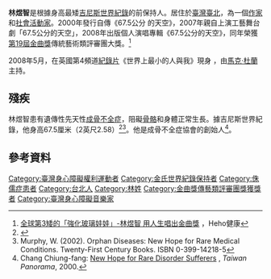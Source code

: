 {{expand|time=2014-04-12T02:12:48+00:00}}
'''林煜智'''是根據身高最矮[[吉尼斯世界紀錄|吉尼斯世界紀錄]]的前保持人。居住於[[臺灣|臺灣]][[臺北|臺北]]，為一個[[作家|作家]]和[[社會活動家|社會活動家]]。2000年發行自傳《67.5公分 的天空》，2007年親自上演工藝舞台劇「67.5公分的天空」，2008年出版個人演唱專輯《67.5公分的天空》，同年榮獲[[第19屆金曲獎|第19屆金曲獎]]傳統藝術類評審團大獎。<ref>[https://heho.com.tw/archives/33255 全球第3矮的「強化玻璃娃娃」-林煜智 用人生唱出金曲獎 ] {{Wayback|url=https://heho.com.tw/archives/33255 |date=20210823025912 }}，Heho健康</ref>

2008年5月，在英國第4頻道[[紀錄片|紀錄片]]《世界上最小的人與我》現身 ，由[[馬克·杜蘭|馬克·杜蘭]]主持。

== 殘疾 ==
林煜智患有遺傳性先天性[[成骨不全症|成骨不全症]]，阻礙[[骨骼|骨骼]]和身體正常生長。據吉尼斯世界紀錄，他身高67.5厘米（2英尺2.58）<ref>{{Cite web |url=http://www.cnn.com/WORLD/asiapcf/9811/03/fringe/shortest.people/ |title=World's shortest man, woman campaign for disabled |access-date=2014-04-12 |archive-date=2015-09-24 |archive-url=https://web.archive.org/web/20150924191939/http://www.cnn.com/WORLD/asiapcf/9811/03/fringe/shortest.people/ |dead-url=no }}</ref><ref>Murphy, W. (2002). Orphan Diseases: New Hope for Rare Medical Conditions. Twenty-First Century Books. ISBN 0-399-14218-5</ref>。他是成骨不全症協會的創始人<ref>Chang Chiung-fang: [http://www.taiwanpanorama.com.tw/en/show_issue.php?id=200038903118e.txt&table=2&h1=About%20Taiwan&h2=Law New Hope for Rare Disorder Sufferers] {{Wayback|url=http://www.taiwanpanorama.com.tw/en/show_issue.php?id=200038903118e.txt&table=2&h1=About%20Taiwan&h2=Law |date=20160424175308 }}, ''Taiwan Panorama'', 2000.</ref>。

== 參考資料 ==
{{reflist}}

{{金曲獎評審團獎}}
[[Category:臺灣身心障礙權利運動者|Category:臺灣身心障礙權利運動者]]
[[Category:金氏世界紀錄保持者|Category:金氏世界紀錄保持者]]
[[Category:侏儒症患者|Category:侏儒症患者]]
[[Category:台北人|Category:台北人]]
[[Category:林姓|Category:林姓]]
[[Category:金曲獎傳藝類評審團獎獲獎者|Category:金曲獎傳藝類評審團獎獲獎者]]
[[Category:臺灣身心障礙音樂家|Category:臺灣身心障礙音樂家]]